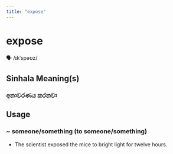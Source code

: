 ```yaml
---
title: "expose"
---
```


# expose

🗣️ /ɪkˈspəʊz/

## Sinhala Meaning(s)

### අනාවරණය කරනවා

## Usage

### ~ someone/something (to someone/something)

- The scientist exposed the mice to bright light for twelve hours. 

